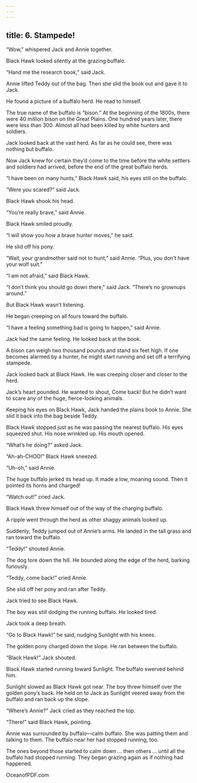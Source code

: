 ```yaml
---
---
---
```

title: 6. Stampede!
---



“Wow,” whispered Jack and Annie together.

Black Hawk looked silently at the grazing buffalo.

“Hand me the research book,” said Jack.

Annie lifted Teddy out of the bag. Then she slid the book out and gave it to Jack.

He found a picture of a buffalo herd. He read to himself.

The true name of the buffalo is “bison.” At the beginning of the 1800s, there were 40 million bison on the Great Plains. One hundred years later, there were less than 300. Almost all had been killed by white hunters and soldiers.



Jack looked back at the vast herd. As far as he could see, there was nothing but buffalo.



Now Jack knew for certain they’d come to the time before the white settlers and soldiers had arrived, before the end of the great buffalo herds.

“I have been on many hunts,” Black Hawk said, his eyes still on the buffalo.

“Were you scared?” said Jack.

Black Hawk shook his head.

“You’re really brave,” said Annie.

Black Hawk smiled proudly.

“I will show you how a brave hunter moves,” he said.

He slid off his pony.

“Wait, your grandmother said not to hunt,” said Annie. “Plus, you don’t have your wolf suit.”

“I am not afraid,” said Black Hawk.

“I don’t think you should go down there,” said Jack. “There’s no grownups around.”

But Black Hawk wasn’t listening.

He began creeping on all fours toward the buffalo.

“I have a feeling something bad is going to happen,” said Annie.

Jack had the same feeling. He looked back at the book.

A bison can weigh two thousand pounds and stand six feet high. If one becomes alarmed by a hunter, he might start running and set off a terrifying stampede.



Jack looked back at Black Hawk. He was creeping closer and closer to the herd.

Jack’s heart pounded. He wanted to shout, Come back! But he didn’t want to scare any of the huge, fierce-looking animals.

Keeping his eyes on Black Hawk, Jack handed the plains book to Annie. She slid it back into the bag beside Teddy.

Black Hawk stopped just as he was passing the nearest buffalo. His eyes squeezed shut. His nose wrinkled up. His mouth opened.

“What’s he doing?” asked Jack.

“Ah-ah-CHOO!” Black Hawk sneezed.

“Uh-oh,” said Annie.

The huge buffalo jerked its head up. It made a low, moaning sound. Then it pointed its horns and charged!

“Watch out!” cried Jack.

Black Hawk threw himself out of the way of the charging buffalo.



A ripple went through the herd as other shaggy animals looked up.

Suddenly, Teddy jumped out of Annie’s arms. He landed in the tall grass and ran toward the buffalo.

“Teddy!” shouted Annie.

The dog tore down the hill. He bounded along the edge of the herd, barking furiously.

“Teddy, come back!” cried Annie.

She slid off her pony and ran after Teddy.

Jack tried to see Black Hawk.

The boy was still dodging the running buffalo. He looked tired.

Jack took a deep breath.

“Go to Black Hawk!” he said, nudging Sunlight with his knees.

The golden pony charged down the slope. He ran between the buffalo.

“Black Hawk!” Jack shouted.

Black Hawk started running toward Sunlight. The buffalo swerved behind him.

Sunlight slowed as Black Hawk got near. The boy threw himself over the golden pony’s back. He held on to Jack as Sunlight veered away from the buffalo and ran back up the slope.

“Where’s Annie?” Jack cried as they reached the top.

“There!” said Black Hawk, pointing.

Annie was surrounded by buffalo—calm buffalo. She was patting them and talking to them. The buffalo near her had stopped running, too.

The ones beyond those started to calm down … then others … until all the buffalo had stopped running. They began grazing again as if nothing had happened.

OceanofPDF.com